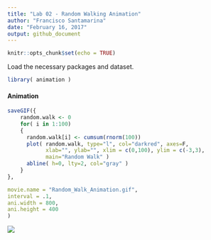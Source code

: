 ```yaml
---
title: "Lab 02 - Random Walking Animation"
author: "Francisco Santamarina"
date: "February 16, 2017"
output: github_document
---
```


```r
knitr::opts_chunk$set(echo = TRUE)
```
Load the necessary packages and dataset.
```r
library( animation )
```

#### Animation
```r

saveGIF({
    random.walk <- 0
    for( i in 1:100)
    {
      random.walk[i] <- cumsum(rnorm(100))
      plot( random.walk, type="l", col="darkred", axes=F, 
            xlab="", ylab="", xlim = c(0,100), ylim = c(-3,3), 
            main="Random Walk" )
      abline( h=0, lty=2, col="gray" )
    }
},

movie.name = "Random_Walk_Animation.gif",
interval = .1,
ani.width = 800,
ani.height = 400
)
```
![](https://github.com/R-Class/all-labs-ddmii-fjsantam/blob/master/Lab%2002/Random_Walk_Animation.gif)
